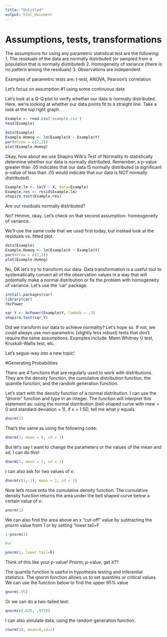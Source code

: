 ```yaml
---
title: "Untitled"
output: html_document
---
```


# Assumptions, tests, transformations 

The assumptions for using any parametric statistical test are the following:
1. The residuals of the data are normally distributed (or sampled from a population that is normally distributed)
2. Homogeneity of variance (there is no pattern among the residuals)
3. Observations are independent 

Examples of parametric tests are: t-test, ANOVA, Pearson's correlation

Let's focus on assumption #1 using some continuous data 

Let's look at a Q-Q plot to verify whether our data is normally distributed. Here, we're looking at whether our data points fit to a straight line. Take a look at the top right graph.

```r
Example <- read.csv('example.csv')
head(Example)

data(Example)
Example.Homog <- lm(Example$X ~ Example$Y)
par(mfrow = c(2,2))
plot(Example.Homog)

```

Okay, how about we use Shapiro Wilk's Test of Normality to statistically determine whether our data is normally distributed. Remember, a p-value greater than .05 indicates that our data IS normally distributed (a significant p-value of less than .05 would indicate that our data is NOT normally distributed)

```r

Example.lm <- lm(Y ~ X, data=Example)
Example.res <- resid(Example.lm)
shapiro.test(Example.res)

```

Are our residuals normally distributed?

No? Hmmm, okay. Let's check on that second assumption- homeogeneity of variance.

We'll use the same code that we used first today, but instead look at the residuals vs. fitted plot.

```r
data(Example)
Example.Homog <- lm(Example$X ~ Example$Y)
par(mfrow = c(2,2))
plot(Example.Homog)
```

No, OK let's try to transform our data. Data transformation is a useful tool to systematically convert all of the observation values in a way that will potentially make a normal distribution or fix the problem with homogeneity of variance. Let's use the 'car' package.

```r
install.packages(car)
library(car)
?bcPower

sqr_Y <- bcPower(Example$Y, lambda = .5)
shapiro.test(sqr_Y)
```

Did we transform our data to achieve normality? Let's hope so. If not, we could always use non-parametric (slightly less robust) tests that don't require the same assumptions. Examples include: Mann Whitney U test, Kruskall-Wallis test, etc.

Let's segue-way into a new topic!

#Generating Probabilities 

There are 4 functions that are regularly used to work with distributions. They are the density function, the cumulative distribution function, the quantile function, and the random generation function. 

Let's start with the density function of a normal distribution. I can use the "dnorm" function and type in an integer. The function will interpret this statement as: using the normal distribution (bell-shaped curve with mew = 0 and standard deviation = 1), if x = 1 SD, tell me what y equals

```r
dnorm(1)
```

That's the same as using the following code:

```r
dnorm(1, mean = 0, sd = 1)
```

But let's say I want to change the parameters or the values of the mean and sd, I can do this!

```r
dnorm(1, mean = 1, sd = 1)
```

I can also ask for two values of x: 

```r
dnorm(c(1,-1), mean = 1, sd = 1)
```

Now let's move onto the cumulative density function. The cumulative density function returns the area under the bell shaped curve below a certain value of x:

```r
pnorm(1)
```

We can also find the area above an x "cut-off" value by subtracting the pnorm value from 1 or by setting "lower.tail=F

```r
1-pnorm(1)

#or 

pnorm(1, lower.tail=F)
```
Think of this like your p-value! Pnorm, p-value, get it??

The quantile function is useful in hypothesis testing and inferential statistics. The qnorm function allows us to set quantiles or critical values. We can use the function below to find the upper 95% value

```r
qnorm(.95)
```

Or we can do a two-tailed test:

```r
qnorm(c(.025, .975))
```

I can also simulate data, using the random generation function. 

```r
rnorm(10, mean=0,sd=1)
```


